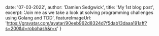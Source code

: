 
  date: '07-03-2022',
  author: 'Damien Sedgwick',
  title: 'My 1st blog post',
  excerpt: 'Join me as we take a look at solving programming challenges using Golang and TDD',
  featureImageUrl: 'https://gravatar.com/avatar/90eeb962d8324d7f5dab13daaa191aff?s=200&d=robohash&r=x'
}

<Head>
  <title>{meta.title}</title>
</Head>